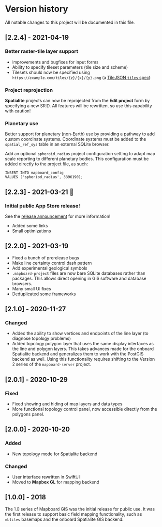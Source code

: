 
# Version history

All notable changes to this project will be documented in this file.

## [2.2.4] - 2021-04-19

### Better raster-tile layer support

- Improvements and bugfixes for input forms
- Ability to specify tileset parameters (tile size and scheme)
- Tilesets should now be specified using `https://example.com/tiles/{z}/{x}/{y}.png` (a [TileJSON `tiles` spec](https://github.com/mapbox/tilejson-spec/tree/master/2.2.0))

### Project reprojection

**Spatialite** projects can now be reprojected from the **Edit project** form by specifying a new SRID. All features will be rewritten, so use this capability with caution!

### Planetary use

Better support for planetary (non-Earth) use by providing a pathway to add custom coordinate systems.
Coordinate systems must be added to the `spatial_ref_sys` table in an external SQLite browser.

Add an optional `spheroid_radius` project configuration setting to adapt map scale reporting to different planetary bodies.
This configuration must be added directly to the project file, as such:

```
INSERT INTO mapboard_config
VALUES ('spheriod_radius', 3396190);
```

## [2.2.3] - 2021-03-21 🎉

### Initial public App Store release!

See the [release announcement](https://davenquinn.com/blog/2021/3/mapboard-gis-released)
for more information!

- Added some links
- Small optimizations

## [2.2.0] - 2021-03-19

- Fixed a bunch of prerelease bugs
- Make line certainty control dash pattern
- Add experimental geological symbols
- `.mapboard-project` files are now bare SQLite databases rather than packages.
  This allows direct opening in GIS software and database browsers.
- Many small UI fixes
- Deduplicated some frameworks

## [2.1.0] - 2020-11-27

### Changed

- Added the ability to show vertices and endpoints of the line layer (to diagnose topology problems)
- Added topology polygon layer that uses the same display interfaces as
  the line and polygon layers. This takes advances made for the onboard Spatialite
  backend and generalizes them to work with the PostGIS backend as well.
  Using this functionality requires shifting to the Version 2 series of
  the `mapboard-server` project.

## [2.0.1] - 2020-10-29

### Fixed

- Fixed showing and hiding of map layers and data types
- More functional topology control panel, now accessible
  directly from the polygons panel.

## [2.0.0] - 2020-10-20

### Added

- New topology mode for Spatialite backend

### Changed

- User interface rewritten in SwiftUI
- Moved to **Mapbox GL** for mapping backend

## [1.0.0] - 2018

The 1.0 series of Mapboard GIS was the initial release for public use. It was the first
release to support basic field mapping functionality, such as `mbtiles` basemaps and the
onboard Spatialite GIS backend.


```

```
